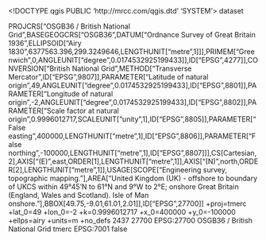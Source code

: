 <!DOCTYPE qgis PUBLIC 'http://mrcc.com/qgis.dtd' 'SYSTEM'>
<qgis version="3.28.8-Firenze">
  <identifier></identifier>
  <parentidentifier></parentidentifier>
  <language></language>
  <type>dataset</type>
  <title></title>
  <abstract></abstract>
  <links/>
  <fees></fees>
  <encoding></encoding>
  <crs>
    <spatialrefsys nativeFormat="Wkt">
      <wkt>PROJCRS["OSGB36 / British National Grid",BASEGEOGCRS["OSGB36",DATUM["Ordnance Survey of Great Britain 1936",ELLIPSOID["Airy 1830",6377563.396,299.3249646,LENGTHUNIT["metre",1]]],PRIMEM["Greenwich",0,ANGLEUNIT["degree",0.0174532925199433]],ID["EPSG",4277]],CONVERSION["British National Grid",METHOD["Transverse Mercator",ID["EPSG",9807]],PARAMETER["Latitude of natural origin",49,ANGLEUNIT["degree",0.0174532925199433],ID["EPSG",8801]],PARAMETER["Longitude of natural origin",-2,ANGLEUNIT["degree",0.0174532925199433],ID["EPSG",8802]],PARAMETER["Scale factor at natural origin",0.9996012717,SCALEUNIT["unity",1],ID["EPSG",8805]],PARAMETER["False easting",400000,LENGTHUNIT["metre",1],ID["EPSG",8806]],PARAMETER["False northing",-100000,LENGTHUNIT["metre",1],ID["EPSG",8807]]],CS[Cartesian,2],AXIS["(E)",east,ORDER[1],LENGTHUNIT["metre",1]],AXIS["(N)",north,ORDER[2],LENGTHUNIT["metre",1]],USAGE[SCOPE["Engineering survey, topographic mapping."],AREA["United Kingdom (UK) - offshore to boundary of UKCS within 49°45'N to 61°N and 9°W to 2°E; onshore Great Britain (England, Wales and Scotland). Isle of Man onshore."],BBOX[49.75,-9.01,61.01,2.01]],ID["EPSG",27700]]</wkt>
      <proj4>+proj=tmerc +lat_0=49 +lon_0=-2 +k=0.9996012717 +x_0=400000 +y_0=-100000 +ellps=airy +units=m +no_defs</proj4>
      <srsid>2437</srsid>
      <srid>27700</srid>
      <authid>EPSG:27700</authid>
      <description>OSGB36 / British National Grid</description>
      <projectionacronym>tmerc</projectionacronym>
      <ellipsoidacronym>EPSG:7001</ellipsoidacronym>
      <geographicflag>false</geographicflag>
    </spatialrefsys>
  </crs>
  <extent/>
</qgis>
